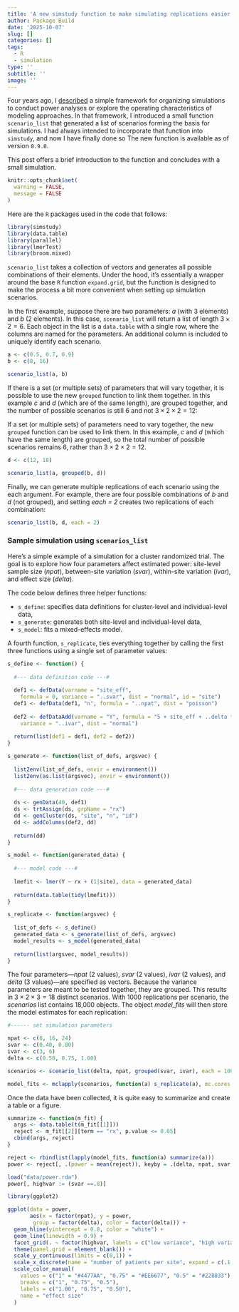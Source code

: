 ```yaml
---
title: 'A new simstudy function to make simulating replications easier'
author: Package Build
date: '2025-10-07'
slug: []
categories: []
tags:
  - R
  - simulation
type: ''
subtitle: ''
image: ''
---
```


Four years ago, I [described](https://www.rdatagen.net/post/2021-03-16-framework-for-power-analysis-using-simulation/){target="_blank"} a simple framework for organizing simulations to  conduct power analyses or explore the operating characteristics of modeling approaches. In that framework, I introduced  a small function `scenario_list` that generated a list of scenarios forming the basis for simulations. I had always intended to incorporate that function into `simstudy`, and now I have finally done so The new function is available as of version `0.9.0`.

This post offers a brief introduction to the function and concludes with a small simulation.

```r
knitr::opts_chunk$set(
  warning = FALSE,
  message = FALSE
)
```

Here are the `R` packages used in the code that follows:

```r
library(simstudy)
library(data.table)
library(parallel)
library(lmerTest)
library(broom.mixed)
```

`scenario_list` takes a collection of vectors and generates all possible combinations of their elements. Under the hood, it’s essentially a wrapper around the base `R` function `expand.grid`, but the function is designed to make the process a bit more convenient when setting up simulation scenarios.

In the first example, suppose there are two parameters: *a* (with 3 elements) and *b* (2 elements). In this case, `scenario_list` will return a list of length $3 \times 2 = 6$. Each object in the list is a `data.table` with a single row, where the columns are named for the parameters. An additional column is included to uniquely identify each scenario.

```r
a <- c(0.5, 0.7, 0.9)
b <- c(8, 16)

scenario_list(a, b)
```

If there is a set (or multiple sets) of parameters that will vary together, it is possible to use the new `grouped` function to link them together. In this example *c* and *d* (which are of the same length), are grouped together, and the number of possible scenarios is still $6$ and not $3 \times 2 \times 2 = 12$:

If a set (or multiple sets) of parameters need to vary together, the new `grouped` function can be used to link them. In this example, *c* and *d* (which have the same length) are grouped, so the total number of possible scenarios remains $6$, rather than $3 \times 2 \times 2 = 12$.

```r
d <- c(12, 18)

scenario_list(a, grouped(b, d))
```

Finally, we can generate multiple replications of each scenario using the each argument. For example, there are four possible combinations of *b* and *d* (not grouped), and setting *each = 2* creates two replications of each combination:

```r
scenario_list(b, d, each = 2)
```

### Sample simulation using `scenarios_list`

Here’s a simple example of a simulation for a cluster randomized trial. The goal is to explore how four parameters affect estimated power: site-level sample size (*npat*), between-site variation (*svar*), within-site variation (*ivar*), and effect size (*delta*).

The code below defines three helper functions:

- `s_define`: specifies data definitions for cluster-level and individual-level data,
- `s_generate`: generates both site-level and individual-level data,
- `s_model`: fits a mixed-effects model.

A fourth function, `s_replicate`, ties everything together by calling the first three functions using a single set of parameter values:

```r
s_define <- function() {
  
  #--- data definition code ---#
  
  def1 <- defData(varname = "site_eff", 
    formula = 0, variance = "..svar", dist = "normal", id = "site")
  def1 <- defData(def1, "n", formula = "..npat", dist = "poisson")
  
  def2 <- defDataAdd(varname = "Y", formula = "5 + site_eff + ..delta * rx", 
    variance = "..ivar", dist = "normal")
  
  return(list(def1 = def1, def2 = def2)) 
}

s_generate <- function(list_of_defs, argsvec) {
  
  list2env(list_of_defs, envir = environment())
  list2env(as.list(argsvec), envir = environment())
  
  #--- data generation code ---#
  
  ds <- genData(40, def1)
  ds <- trtAssign(ds, grpName = "rx")
  dd <- genCluster(ds, "site", "n", "id")
  dd <- addColumns(def2, dd)
  
  return(dd)
}

s_model <- function(generated_data) {
  
  #--- model code ---#
  
  lmefit <- lmer(Y ~ rx + (1|site), data = generated_data)
 
  return(data.table(tidy(lmefit)))
}

s_replicate <- function(argsvec) {
  
  list_of_defs <- s_define()
  generated_data <- s_generate(list_of_defs, argsvec)
  model_results <- s_model(generated_data)
  
  return(list(argsvec, model_results)) 
}
```

The four parameters---*npat* (2 values), *svar* (2 values), *ivar* (2 values), and *delta* (3 values)---are specified as vectors. Because the variance parameters are meant to be tested together, they are grouped. This results in $3 \times 2 \times 3 = 18$ distinct scenarios. With 1000 replications per scenario, the *scenarios* list contains 18,000 objects. The object *model_fits* will then store the model estimates for each replication:

```r

#------ set simulation parameters

npat <- c(8, 16, 24)
svar <- c(0.40, 0.80)
ivar <- c(3, 6)
delta <- c(0.50, 0.75, 1.00)

scenarios <- scenario_list(delta, npat, grouped(svar, ivar), each = 1000)

model_fits <- mclapply(scenarios, function(a) s_replicate(a), mc.cores = 5)
```

Once the data have been collected, it is quite easy to summarize and create a table or a figure.

```r
summarize <- function(m_fit) {
  args <- data.table(t(m_fit[[1]]))
  reject <- m_fit[[2]][term == "rx", p.value <= 0.05]
  cbind(args, reject)
}

reject <- rbindlist(lapply(model_fits, function(a) summarize(a)))
power <- reject[, .(power = mean(reject)), keyby = .(delta, npat, svar, ivar, scenario)]
```

```r
load("data/power.rda")
power[, highvar := (svar ==.8)]

library(ggplot2)

ggplot(data = power, 
       aes(x = factor(npat), y = power, 
        group = factor(delta), color = factor(delta))) +
  geom_hline(yintercept = 0.8, color = "white") +
  geom_line(linewidth = 0.9) +
  facet_grid(. ~ factor(highvar, labels = c("low variance", "high variance"))) +
  theme(panel.grid = element_blank()) +
  scale_y_continuous(limits = c(0,1)) +
  scale_x_discrete(name = "number of patients per site", expand = c(.1, .1)) +
  scale_color_manual(
    values = c("1" = "#4477AA", "0.75" = "#EE6677", "0.5" = "#228833"),
    breaks = c("1", "0.75", "0.5"),
    labels = c("1.00", "0.75", "0.50"),
    name = "effect size"
  )
```